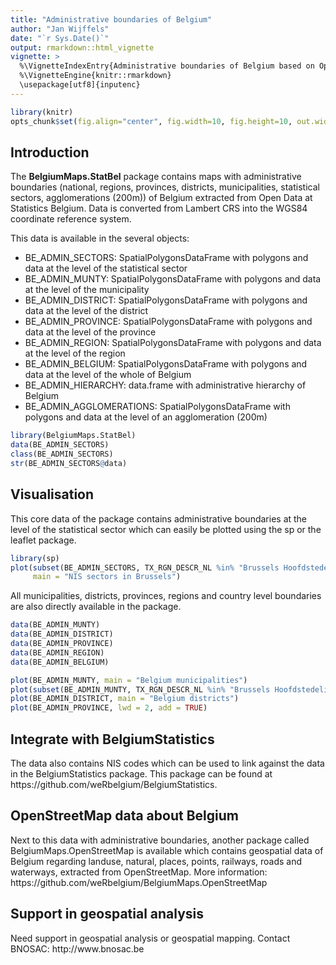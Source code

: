 ```yaml
---
title: "Administrative boundaries of Belgium"
author: "Jan Wijffels"
date: "`r Sys.Date()`"
output: rmarkdown::html_vignette
vignette: >
  %\VignetteIndexEntry{Administrative boundaries of Belgium based on Open Data at Statistics Belgium}
  %\VignetteEngine{knitr::rmarkdown}
  \usepackage[utf8]{inputenc}
---
```



```r
library(knitr)
opts_chunk$set(fig.align="center", fig.width=10, fig.height=10, out.width="100%", out.height="100%")
```

Introduction
------------

The  **BelgiumMaps.StatBel** package contains maps with administrative boundaries (national, regions, provinces, districts, municipalities, statistical sectors, agglomerations (200m)) of Belgium extracted from Open Data at Statistics Belgium. Data is converted from Lambert CRS into the WGS84 coordinate reference system. 

This data is available in the several objects:

- BE_ADMIN_SECTORS: SpatialPolygonsDataFrame with polygons and data at the level of the statistical sector
- BE_ADMIN_MUNTY: SpatialPolygonsDataFrame with polygons and data at the level of the municipality
- BE_ADMIN_DISTRICT: SpatialPolygonsDataFrame with polygons and data at the level of the district
- BE_ADMIN_PROVINCE: SpatialPolygonsDataFrame with polygons and data at the level of the province
- BE_ADMIN_REGION: SpatialPolygonsDataFrame with polygons and data at the level of the region
- BE_ADMIN_BELGIUM: SpatialPolygonsDataFrame with polygons and data at the level of the whole of Belgium
- BE_ADMIN_HIERARCHY: data.frame with administrative hierarchy of Belgium
- BE_ADMIN_AGGLOMERATIONS: SpatialPolygonsDataFrame with polygons and data at the level of an agglomeration (200m)



```r
library(BelgiumMaps.StatBel)
data(BE_ADMIN_SECTORS)
class(BE_ADMIN_SECTORS)
str(BE_ADMIN_SECTORS@data)
```

Visualisation
----------------------------
This core data of the package contains administrative boundaries at the level of the statistical sector which can easily be plotted using the sp or the leaflet package.

```r
library(sp)
plot(subset(BE_ADMIN_SECTORS, TX_RGN_DESCR_NL %in% "Brussels Hoofdstedelijk Gewest"),
     main = "NIS sectors in Brussels")
```

All municipalities, districts, provinces, regions and country level boundaries are also directly available in the package.
```r
data(BE_ADMIN_MUNTY)
data(BE_ADMIN_DISTRICT) 
data(BE_ADMIN_PROVINCE) 
data(BE_ADMIN_REGION) 
data(BE_ADMIN_BELGIUM) 

plot(BE_ADMIN_MUNTY, main = "Belgium municipalities")
plot(subset(BE_ADMIN_MUNTY, TX_RGN_DESCR_NL %in% "Brussels Hoofdstedelijk Gewest"), main = "Municipalities in Brussels")
plot(BE_ADMIN_DISTRICT, main = "Belgium districts")
plot(BE_ADMIN_PROVINCE, lwd = 2, add = TRUE)
```


Integrate with BelgiumStatistics
----------------------------
The data also contains NIS codes which can be used to link against the data in the BelgiumStatistics package. This package can be found at https://github.com/weRbelgium/BelgiumStatistics.


OpenStreetMap data about Belgium
----------------------------
Next to this data with administrative boundaries, another package called BelgiumMaps.OpenStreetMap is available which contains geospatial data of Belgium regarding landuse, natural, places, points, railways, roads and waterways, extracted from OpenStreetMap. More information: https://github.com/weRbelgium/BelgiumMaps.OpenStreetMap


Support in geospatial analysis
----------------------------
Need support in geospatial analysis or geospatial mapping. 
Contact BNOSAC: http://www.bnosac.be
